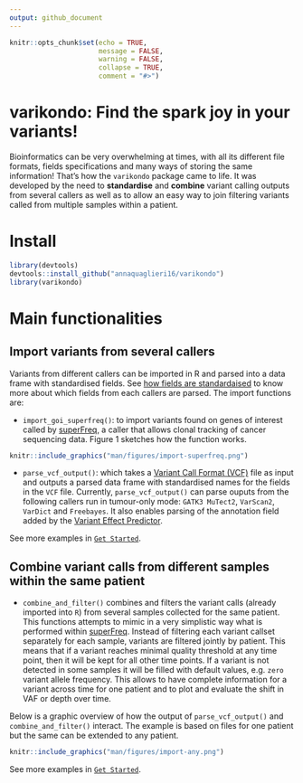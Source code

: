 ```yaml
---
output: github_document
---
```



```r
knitr::opts_chunk$set(echo = TRUE,
                      message = FALSE,
                      warning = FALSE,
                      collapse = TRUE,
                      comment = "#>")
```


# varikondo: Find the spark joy in your variants!

Bioinformatics can be very overwhelming at times, with all its different file formats, fields specifications and many ways of storing the same information! That's how the `varikondo` package came to life. 
It was developed by the need to **standardise** and **combine** variant calling outputs from several callers as well as to allow an easy way to join filtering variants called from multiple samples within a patient.

# Install

```r
library(devtools)
devtools::install_github("annaquaglieri16/varikondo")
library(varikondo)
```

# Main functionalities

## Import variants from several callers

Variants from different callers can be imported in R and parsed into a data frame with standardised fields. See [how fields are standardaised](https://annaquaglieri16.github.io/varikondo/articles/standardise-variant-fields.html) to know more about which fields from each callers are parsed. The import functions are:

  * `import_goi_superfreq()`: to import variants found on genes of interest called by [superFreq](https://github.com/ChristofferFlensburg/superFreq), a caller that allows clonal tracking of cancer sequencing data. Figure 1 sketches how the function works. 
  
  
```r
knitr::include_graphics("man/figures/import-superfreq.png")
```

  
  * `parse_vcf_output()`: which takes a [Variant Call Format (VCF)](http://www.internationalgenome.org/wiki/Analysis/Variant%20Call%20Format/vcf-variant-call-format-version-40/) file as input and outputs a parsed data frame with standardised names for the fields in the `VCF` file. Currently, `parse_vcf_output()` can parse ouputs from the following callers run in tumour-only mode: `GATK3 MuTect2`, `VarScan2`, `VarDict` and `Freebayes`. It also enables parsing of the annotation field added by the [Variant Effect Predictor](https://asia.ensembl.org/info/docs/tools/vep/index.html). 

See more examples in [`Get Started`](https://annaquaglieri16.github.io/varikondo/articles/vignette.html).

## Combine variant calls from different samples within the same patient

  * `combine_and_filter()` combines and filters the variant calls (already imported into `R`) from several samples collected for the same patient. This functions attempts to mimic in a very simplistic way what is performed within [superFreq](https://github.com/ChristofferFlensburg/superFreq). Instead of filtering each variant callset separately for each sample, variants are filtered jointly by patient. This means that if a variant reaches minimal quality threshold at any time point, then it will be kept for all other time points. If a variant is not detected in some samples it will be filled with default values, e.g. `zero` variant allele frequency. This allows to have complete information for a variant across time for one patient and to plot and evaluate the shift in VAF or depth over time.
 

Below is a graphic overview of how the output of `parse_vcf_output()` and `combine_and_filter()` interact. The example is based on files for one patient but the same can be extended to any patient. 

```r
knitr::include_graphics("man/figures/import-any.png")
```


See more examples in [`Get Started`](https://annaquaglieri16.github.io/varikondo/articles/vignette.html).
